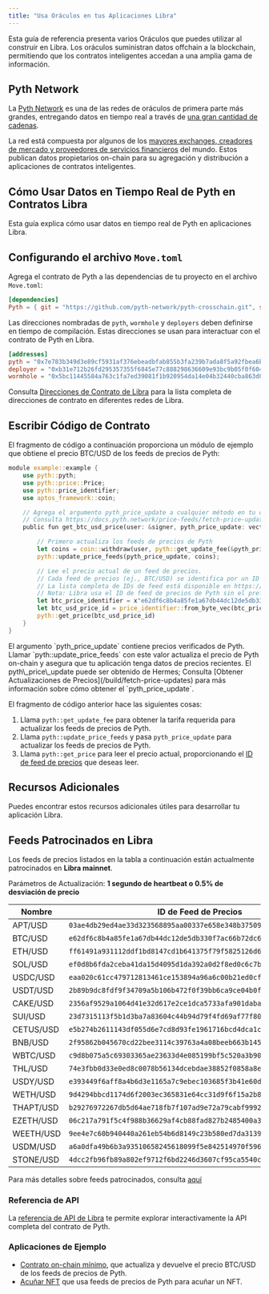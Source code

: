 ```yaml
---
title: "Usa Oráculos en tus Aplicaciones Libra"
---
```



Esta guía de referencia presenta varios Oráculos que puedes utilizar al construir en Libra. Los oráculos suministran datos offchain a la blockchain, permitiendo que los contratos inteligentes accedan a una amplia gama de información.

## Pyth Network

La [Pyth Network](https://pyth.network/) es una de las redes de oráculos de primera parte más grandes, entregando datos en tiempo real a través de [una gran cantidad de cadenas](https://docs.pyth.network/price-feeds/contract-addresses).

La red está compuesta por algunos de los [mayores exchanges, creadores de mercado y proveedores de servicios financieros](https://pyth.network/publishers) del mundo. Estos publican datos propietarios on-chain para su agregación y distribución a aplicaciones de contratos inteligentes.

## Cómo Usar Datos en Tiempo Real de Pyth en Contratos Libra

Esta guía explica cómo usar datos en tiempo real de Pyth en aplicaciones Libra.

## Configurando el archivo `Move.toml`

Agrega el contrato de Pyth a las dependencias de tu proyecto en el archivo `Move.toml`:

```toml copy
[dependencies]
Pyth = { git = "https://github.com/pyth-network/pyth-crosschain.git", subdir = "target_chains/aptos/contracts", rev = "main" }
```

Las direcciones nombradas de `pyth`, `wormhole` y `deployers` deben definirse en tiempo de compilación. Estas direcciones se usan para interactuar con el contrato de Pyth en Libra.

```toml copy
[addresses]
pyth = "0x7e783b349d3e89cf5931af376ebeadbfab855b3fa239b7ada8f5a92fbea6b387"
deployer = "0xb31e712b26fd295357355f6845e77c888298636609e93bc9b05f0f604049f434"
wormhole = "0x5bc11445584a763c1fa7ed39081f1b920954da14e04b32440cba863d03e19625"
```

Consulta [Direcciones de Contrato de Libra](https://docs.pyth.network/price-feeds/contract-addresses/aptos) para la lista completa de direcciones de contrato en diferentes redes de Libra.

## Escribir Código de Contrato

El fragmento de código a continuación proporciona un módulo de ejemplo que obtiene el precio BTC/USD de los feeds de precios de Pyth:

```rust {21} copy
module example::example {
    use pyth::pyth;
    use pyth::price::Price;
    use pyth::price_identifier;
    use aptos_framework::coin;

    // Agrega el argumento pyth_price_update a cualquier método en tu contrato que necesite leer el precio de Pyth.
    // Consulta https://docs.pyth.network/price-feeds/fetch-price-updates para más información sobre cómo obtener el pyth_price_update.
    public fun get_btc_usd_price(user: &signer, pyth_price_update: vector<vector<u8>>): Price {

        // Primero actualiza los feeds de precios de Pyth
        let coins = coin::withdraw(user, pyth::get_update_fee(&pyth_price_update));
        pyth::update_price_feeds(pyth_price_update, coins);

        // Lee el precio actual de un feed de precios.
        // Cada feed de precios (ej., BTC/USD) se identifica por un ID de feed de precios.
        // La lista completa de IDs de feed está disponible en https://pyth.network/developers/price-feed-ids
        // Nota: Libra usa el ID de feed de precios de Pyth sin el prefijo `0x`.
        let btc_price_identifier = x"e62df6c8b4a85fe1a67db44dc12de5db330f7ac66b72dc658afedf0f4a415b43";
        let btc_usd_price_id = price_identifier::from_byte_vec(btc_price_identifier);
        pyth::get_price(btc_usd_price_id)
    }
}

```

<Aside type="note" emoji="ℹ️">
  El argumento `pyth_price_update` contiene precios verificados de Pyth. Llamar
  `pyth::update_price_feeds` con este valor actualiza el precio de Pyth on-chain y
  asegura que tu aplicación tenga datos de precios recientes. El pyth\_price\_update puede ser
  obtenido de Hermes; Consulta [Obtener Actualizaciones de Precios](/build/fetch-price-updates) para
  más información sobre cómo obtener el `pyth_price_update`.
</Aside>

El fragmento de código anterior hace las siguientes cosas:

1. Llama `pyth::get_update_fee` para obtener la tarifa requerida para actualizar los feeds de precios de Pyth.
2. Llama `pyth::update_price_feeds` y pasa `pyth_price_update` para actualizar los feeds de precios de Pyth.
3. Llama `pyth::get_price` para leer el precio actual, proporcionando el [ID de feed de precios](https://pyth.network/developers/price-feed-ids) que deseas leer.

## Recursos Adicionales

Puedes encontrar estos recursos adicionales útiles para desarrollar tu aplicación Libra.

## Feeds Patrocinados en Libra

Los feeds de precios listados en la tabla a continuación están actualmente patrocinados en **Libra mainnet**.

Parámetros de Actualización: **1 segundo de heartbeat o 0.5% de desviación de precio**

| Nombre    | ID de Feed de Precios                                              |
| --------- | ------------------------------------------------------------------ |
| APT/USD   | `03ae4db29ed4ae33d323568895aa00337e658e348b37509f5372ae51f0af00d5` |
| BTC/USD   | `e62df6c8b4a85fe1a67db44dc12de5db330f7ac66b72dc658afedf0f4a415b43` |
| ETH/USD   | `ff61491a931112ddf1bd8147cd1b641375f79f5825126d665480874634fd0ace` |
| SOL/USD   | `ef0d8b6fda2ceba41da15d4095d1da392a0d2f8ed0c6c7bc0f4cfac8c280b56d` |
| USDC/USD  | `eaa020c61cc479712813461ce153894a96a6c00b21ed0cfc2798d1f9a9e9c94a` |
| USDT/USD  | `2b89b9dc8fdf9f34709a5b106b472f0f39bb6ca9ce04b0fd7f2e971688e2e53b` |
| CAKE/USD  | `2356af9529a1064d41e32d617e2ce1dca5733afa901daba9e2b68dee5d53ecf9` |
| SUI/USD   | `23d7315113f5b1d3ba7a83604c44b94d79f4fd69af77f804fc7f920a6dc65744` |
| CETUS/USD | `e5b274b2611143df055d6e7cd8d93fe1961716bcd4dca1cad87a83bc1e78c1ef` |
| BNB/USD   | `2f95862b045670cd22bee3114c39763a4a08beeb663b145d283c31d7d1101c4f` |
| WBTC/USD  | `c9d8b075a5c69303365ae23633d4e085199bf5c520a3b90fed1322a0342ffc33` |
| THL/USD   | `74e3fbb0d33e0ed8c0078b56134dcebdae38852f0858a8ea4de4c5ea7474bd42` |
| USDY/USD  | `e393449f6aff8a4b6d3e1165a7c9ebec103685f3b41e60db4277b5b6d10e7326` |
| WETH/USD  | `9d4294bbcd1174d6f2003ec365831e64cc31d9f6f15a2b85399db8d5000960f6` |
| THAPT/USD | `b29276972267db5d64ae718fb7f107ad9e72a79cabf9992f0e9bc75ad451a7f6` |
| EZETH/USD | `06c217a791f5c4f988b36629af4cb88fad827b2485400a358f3b02886b54de92` |
| WEETH/USD | `9ee4e7c60b940440a261eb54b6d8149c23b580ed7da3139f7f08f4ea29dad395` |
| USDM/USD  | `a6a0dfa49b6b3a93510658245618099f5e842514970f596cf64fad9e0d658193` |
| STONE/USD | `4dcc2fb96fb89a802ef9712f6bd2246d3607cf95ca5540cb24490d37003f8c46` |

Para más detalles sobre feeds patrocinados, consulta [aquí](https://docs.pyth.network/price-feeds/sponsored-feeds)

### Referencia de API

La [referencia de API de Libra](https://docs.pyth.network/price-feeds/api-reference/aptos) te permite explorar interactivamente la API completa del contrato de Pyth.

### Aplicaciones de Ejemplo

- [Contrato on-chain mínimo](https://github.com/pyth-network/pyth-examples/blob/main/price_feeds/aptos/fetch_btc_price/sources/example.move), que actualiza y devuelve el precio BTC/USD de los feeds de precios de Pyth.
- [Acuñar NFT](https://github.com/pyth-network/pyth-examples/tree/main/price_feeds/aptos/mint_nft) que usa feeds de precios de Pyth para acuñar un NFT.
